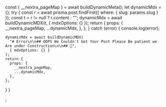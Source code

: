 
  const { __nextra_pageMap } = await buildDynamicMeta();
  let dynamicMdx = {};
  try {
    const r = await prisma.post.findFirst({ where: { slug: params.slug } });
    const t = r != null ? r.content : "";
    dynamicMdx = await buildDynamicMDX(t, { mdxOptions: {} });
    return {
      props: {
        __nextra_pageMap,
        ...dynamicMdx,
      },
    };
  } catch (error) {
    console.log(error);

    dynamicMdx = await buildDynamicMDX(
      "# Error\n\n## OOPS We Couldn't Get Your Post Please Be patient we Are under Construction\n\n## 🚧",
      { mdxOptions: {} }
    );
    return {
      props: {
        __nextra_pageMap,
        ...dynamicMdx,
      },
    };

}
}

<RemoteContent />;
